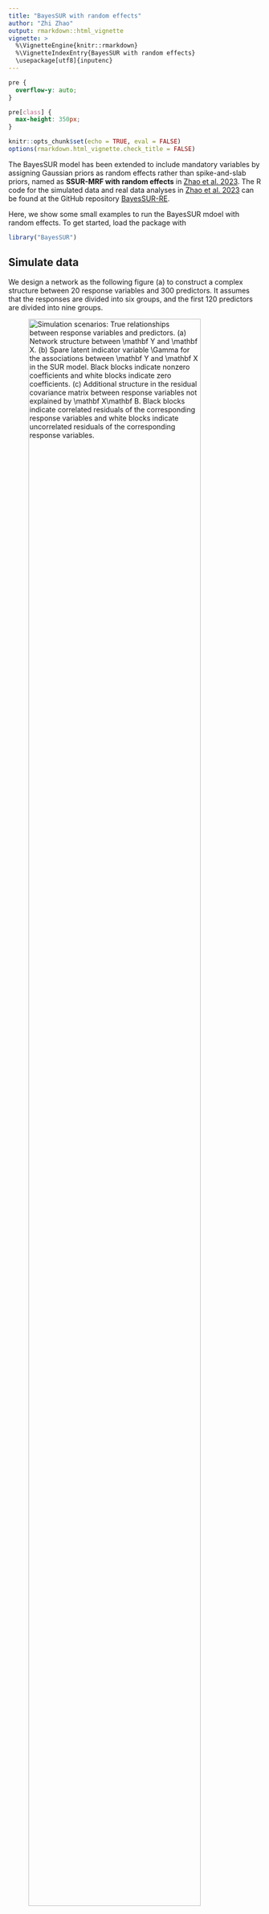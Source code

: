 ```yaml
---
title: "BayesSUR with random effects"
author: "Zhi Zhao"
output: rmarkdown::html_vignette
vignette: >
  %\VignetteEngine{knitr::rmarkdown}
  %\VignetteIndexEntry{BayesSUR with random effects}
  \usepackage[utf8]{inputenc}
---
```


```css
pre {
  overflow-y: auto;
}

pre[class] {
  max-height: 350px;
}
```

```r
knitr::opts_chunk$set(echo = TRUE, eval = FALSE)
options(rmarkdown.html_vignette.check_title = FALSE)
```

The BayesSUR model has been extended to include mandatory variables by assigning Gaussian priors as random effects rather than spike-and-slab priors, named as **SSUR-MRF with random effects** in [Zhao et al. 2023](https://doi.org/10.1093/jrsssc/qlad102). 
The R code for the simulated data and real data analyses in [Zhao et al. 2023](https://doi.org/10.48550/arXiv.2101.05899) can be found at the GitHub repository [BayesSUR-RE](https://github.com/zhizuio/BayesSUR-RE). 

Here, we show some small examples to run the BayesSUR mdoel with random effects. 
To get started, load the package with

```r
library("BayesSUR")
```

## Simulate data

We design a network as the following figure (a) to construct a complex structure between $20$ response variables and $300$ predictors. 
It assumes that the responses are divided into six groups, and the first $120$ predictors are divided into nine groups.

![<font size="2">_Simulation scenarios: True relationships between response variables and predictors. (a) Network structure between $\mathbf Y$ and $\mathbf X$. (b) Spare latent indicator variable $\Gamma$ for the associations between $\mathbf Y$ and $\mathbf X$ in the SUR model. Black blocks indicate nonzero coefficients and white blocks indicate zero coefficients. (c) Additional structure in the residual covariance matrix between response variables not explained by $\mathbf X\mathbf B$. Black blocks indicate correlated residuals of the corresponding response variables and white blocks indicate uncorrelated residuals of the corresponding response variables._</font>](../man/figures/figure2.png){width=90%}

<br>

Load the simulation function `sim.ssur()` as follows.

```r
library("gRbase")
sim.ssur <- function(n, s, p, t0 = 0, seed = 123, mv = TRUE, 
                     t.df = Inf, random.intercept = 0, intercept = TRUE) {
  # set seed to fix coefficients
  set.seed(7193)
  sd_b <- 1
  mu_b <- 1
  b <- matrix(rnorm((p + ifelse(t0 == 0, 1, 0)) * s, mu_b, sd_b), p + ifelse(t0 == 0, 1, 0), s)

  # design groups and pathways of Gamma matrix
  gamma <- matrix(FALSE, p + ifelse(t0 == 0, 1, 0), s)
  if (t0 == 0) gamma[1, ] <- TRUE
  gamma[2:6 - ifelse(t0 == 0, 0, 1), 1:5] <- TRUE
  gamma[11:21 - ifelse(t0 == 0, 0, 1), 6:12] <- TRUE
  gamma[31:51 - ifelse(t0 == 0, 0, 1), 1:5] <- TRUE
  gamma[31:51 - ifelse(t0 == 0, 0, 1), 13:15] <- TRUE
  gamma[52:61 - ifelse(t0 == 0, 0, 1), 1:12] <- TRUE
  gamma[71:91 - ifelse(t0 == 0, 0, 1), 6:15] <- TRUE
  gamma[111:121 - ifelse(t0 == 0, 0, 1), 1:15] <- TRUE
  gamma[122 - ifelse(t0 == 0, 0, 1), 16:18] <- TRUE
  gamma[123 - ifelse(t0 == 0, 0, 1), 19] <- TRUE
  gamma[124 - ifelse(t0 == 0, 0, 1), 20] <- TRUE

  G_kron <- matrix(0, s * p, s * p)
  G_m <- bdiag(matrix(1, ncol = 5, nrow = 5), 
               matrix(1, ncol = 7, nrow = 7), 
               matrix(1, ncol = 8, nrow = 8))
  G_p <- bdiag(matrix(1, ncol = 5, nrow = 5), diag(3), 
               matrix(1, ncol = 11, nrow = 11), diag(9), 
               matrix(1, ncol = 21, nrow = 21), 
               matrix(1, ncol = 10, nrow = 10), diag(9), 
               matrix(1, ncol = 21, nrow = 21), diag(19), 
               matrix(1, ncol = 11, nrow = 11), diag(181))
  G_kron <- kronecker(G_m, G_p)

  combn11 <- combn(rep((1:5 - 1) * p, each = length(1:5)) + 
                     rep(1:5, times = length(1:5)), 2)
  combn12 <- combn(rep((1:5 - 1) * p, each = length(30:60)) + 
                     rep(30:60, times = length(1:5)), 2)
  combn13 <- combn(rep((1:5 - 1) * p, each = length(110:120)) + 
                     rep(110:120, times = length(1:5)), 2)
  combn21 <- combn(rep((6:12 - 1) * p, each = length(10:20)) + 
                     rep(10:20, times = length(6:12)), 2)
  combn22 <- combn(rep((6:12 - 1) * p, each = length(51:60)) + 
                     rep(51:60, times = length(6:12)), 2)
  combn23 <- combn(rep((6:12 - 1) * p, each = length(70:90)) + 
                     rep(70:90, times = length(6:12)), 2)
  combn24 <- combn(rep((6:12 - 1) * p, each = length(110:120)) + 
                     rep(110:120, times = length(6:12)), 2)
  combn31 <- combn(rep((13:15 - 1) * p, each = length(30:50)) + 
                     rep(30:50, times = length(13:15)), 2)
  combn32 <- combn(rep((13:15 - 1) * p, each = length(70:90)) + 
                     rep(70:90, times = length(13:15)), 2)
  combn33 <- combn(rep((13:15 - 1) * p, each = length(110:120)) + 
                     rep(110:120, times = length(13:15)), 2)
  combn4 <- combn(rep((16:18 - 1) * p, each = length(121)) + 
                    rep(121, times = length(16:18)), 2)
  combn5 <- matrix(rep((19 - 1) * p, each = length(122)) + 
                     rep(122, times = length(19)), nrow = 1, ncol = 2)
  combn6 <- matrix(rep((20 - 1) * p, each = length(123)) + 
                     rep(123, times = length(20)), nrow = 1, ncol = 2)

  combnAll <- rbind(t(combn11), t(combn12), t(combn13), 
                    t(combn21), t(combn22), t(combn23), t(combn24), 
                    t(combn31), t(combn32), t(combn33), 
                    t(combn4), combn5, combn6)

  set.seed(seed + 7284)
  sd_x <- 1
  x <- matrix(rnorm(n * p, 0, sd_x), n, p)

  if (t0 == 0 & intercept) x <- cbind(rep(1, n), x)
  if (!intercept) {
    gamma <- gamma[-1, ]
    b <- b[-1, ]
  }
  xb <- matrix(NA, n, s)
  if (mv) {
    for (i in 1:s) {
      if (sum(gamma[, i]) >= 1) {
        if (sum(gamma[, i]) == 1) {
          xb[, i] <- x[, gamma[, i]] * b[gamma[, i], i]
        } else {
          xb[, i] <- x[, gamma[, i]] %*% b[gamma[, i], i]
        }
      } else {
        xb[, i] <- sapply(1:s, function(i) rep(1, n) * b[1, i])
      }
    }
  } else {
    if (sum(gamma) >= 1) {
      xb <- x[, gamma] %*% b[gamma, ]
    } else {
      xb <- sapply(1:s, function(i) rep(1, n) * b[1, i])
    }
  }

  corr_param <- 0.9
  M <- matrix(corr_param, s, s)
  diag(M) <- rep(1, s)

  ## wanna make it decomposable
  Prime <- list(c(1:(s * .4), (s * .8):s), 
                c((s * .4):(s * .6)), 
                c((s * .65):(s * .75)), 
                c((s * .8):s))
  G <- matrix(0, s, s)
  for (i in 1:length(Prime)) {
    G[Prime[[i]], Prime[[i]]] <- 1
  }

  # check
  dimnames(G) <- list(1:s, 1:s)
  length(gRbase::mcsMAT(G - diag(s))) > 0

  var <- solve(BDgraph::rgwish(n = 1, adj = G, b = 3, D = M))

  # change seeds to add randomness on error
  set.seed(seed + 8493)
  sd_err <- 0.5
  if (is.infinite(t.df)) {
    err <- matrix(rnorm(n * s, 0, sd_err), n, s) %*% chol(as.matrix(var))
  } else {
    err <- matrix(rt(n * s, t.df), n, s) %*% chol(as.matrix(var))
  }

  if (t0 == 0) {
    b.re <- NA
    z <- NA
    y <- xb + err
    if (random.intercept != 0) {
      y <- y + matrix(rnorm(n * s, 0, sqrt(random.intercept)), n, s)
    }

    z <- sample(1:4, n, replace = T, prob = rep(1 / 4, 4))

    return(list(y = y, x = x, b = b, gamma = gamma, z = model.matrix(~ factor(z) + 0)[, ], 
                b.re = b.re, Gy = G, mrfG = combnAll))
  } else {
    # add random effects
    z <- t(rmultinom(n, size = 1, prob = c(.1, .2, .3, .4)))
    z <- sample(1:t0, n, replace = T, prob = rep(1 / t0, t0))
    set.seed(1683)
    b.re <- rnorm(t0, 0, 2)
    y <- matrix(b.re[z], nrow = n, ncol = s) + xb + err

    return(list(
      y = y, x = x, b = b, gamma = gamma, z = model.matrix(~ factor(z) + 0)[, ],
      b.re = b.re, Gy = G, mrfG = combnAll
    ))
  }
}
```

To simulate data with sample size $n=250$, responsible variables $s=20$ and covariates $p=300$, we can specify the corresponding parameters in the function `sim.ssur()` as follows.

```r
library("Matrix")
n <- 250
s <- 20
p <- 300
sim1 <- sim.ssur(n, s, p, seed = 1)
```

To simulate data from $4$ individual groups with group indicator variables following the defaul multinomial distribution $multinomial(0.1,0.2,0.3,0.4)$, we can simply add the argument `t0 = 4` in the function `sim.ssur()` as follows.

```r
t0 <- 4
sim2 <- sim.ssur(n, s, p, t0, seed = 1) # learning data
sim2.val <- sim.ssur(n, s, p, t0, seed=101) # validation data
```

## Run BayesSUR model with random effects

According to the guideline of prior specification in [Zhao et al. 2023](https://doi.org/10.1093/jrsssc/qlad102), we first set the following parameters `hyperpar` and then running the BayesSUR model with random effects via `betaPrior = "reGroup"` (default `betaPrior = "independent"` with spike-and-slab priors for all coefficients). 
**For illustration, we run a short MCMC** with `nIter = 300` and `burnin = 100`. 
Note that here the graph used for the Markov random field prior is the true graph from the returned object of the simulation `sim2$mrfG`.

```r
hyperpar <- list(mrf_d = -2, mrf_e = 1.6, a_w0 = 100, b_w0 = 500, a_w = 15, b_w = 60)
set.seed(1038)
fit2 <- BayesSUR(
  data = cbind(sim2$y, sim2$z, sim2$x),
  Y = 1:s, 
  X_0 = s + 1:t0, 
  X = s + t0 + 1:p,
  outFilePath = "sim2_mrf_re",
  hyperpar = hyperpar,
  gammaInit = "0",
  betaPrior = "reGroup",
  nIter = 300, burnin = 100,
  covariancePrior = "HIW",
  standardize = F,
  standardize.response = F,
  gammaPrior = "MRF",
  mrfG = sim2$mrfG,
  output_CPO = T
)
```
```
## BayesSUR -- Bayesian Seemingly Unrelated Regression Modelling
## Reading input files ... ... successfull!
## Clearing and initialising output files
## Initialising the (SUR) MCMC Chain ...  ...  DONE!
## Drafting the output files with the start of the chain ... DONE!
##
## Starting 2 (parallel) chain(s) for 300 iterations:
## Temperature ladder updated, new temperature ratio : 1.1
##  MCMC ends.   --- Saving results and exiting
## Saved to :   sim2_mrf_re1/data_SSUR_****_out.txt
## Final w0  : 5.43872
## Final w   : 0.151529
## Final tau : 5.03502    w/ proposal variance: 1.25175
## Final eta : 0.0404965
##   -- Average Omega : 0
## Final temperature ratio : 1.1
##
## DONE, exiting!
```

Check some summarized information of the results:

```r
summary(fit2)
```
```
## Call:
##   BayesSUR(data = cbind(sim2$y, sim2$z, sim2$x), ...)
##
## CPOs:
##         Min.      1st Qu.       Median      3rd Qu.         Max.
## 0.0001880944 0.0242389626 0.0347986252 0.0465162558 0.1307315429 
## 
## Number of selected predictors (mPIP > 0.5): 2823 of 20x300
## 
## Top 10 predictors on average mPIP across all responses:
##    X.251     X.27    X.296    X.196    X.285    X.130     X.32    X.104     X.58     X.10 
## 0.729580 0.702225 0.695755 0.672865 0.656705 0.653220 0.651730 0.643770 0.638795 0.635315 
## 
## Top 10 responses on average mPIP across all predictors:
##       X.5       X.8      X.19      X.12       X.4      X.11      X.10      X.14      X.16       X.9 
## 0.5099717 0.4958283 0.4896067 0.4811993 0.4784647 0.4766230 0.4744843 0.4743030 0.4742693 0.4740880 
## 
## Expected log pointwise predictive density (elpd) estimates:
##   elpd.LOO = -16836.31,  elpd.WAIC = -16834.33
## 
## MCMC specification:
##   iterations = 300,  burn-in = 100,  chains = 2
##   gamma local move sampler: bandit
##   gamma initialisation: 0
## 
## Model specification:
##   covariance prior: HIW
##   gamma prior: MRF
## 
## Hyper-parameters:
##   a_w   b_w    nu a_tau b_tau a_eta b_eta mrf_d mrf_e  a_w0  b_w0 
##  15.0  60.0  22.0   0.1  10.0   0.1   1.0  -2.0   1.6 100.0 500.0 
```

Compute the model performance with respect to **variable selection**

```r
# compute accuracy, sensitivity, specificity of variable selection
gamma <- getEstimator(fit2)
(accuracy <- sum(data.matrix(gamma > 0.5) == sim2$gamma) / prod(dim(gamma)))
```
```
## [1] 0.5371667
```
```r
(sensitivity <- sum((data.matrix(gamma > 0.5) == 1) & (sim2$gamma == 1)) / sum(sim2$gamma == 1))
```
```
## [1] 0.5298701
```
```r
(specificity <- sum((data.matrix(gamma > 0.5) == 0) & (sim2$gamma == 0)) / sum(sim2$gamma == 0))
```
```
## [1] 0.5382409
```

Compute the model performance with respect to **response prediction**

```r
# compute RMSE and RMSPE for prediction performance
beta <- getEstimator(fit2, estimator = "beta", Pmax = .5, beta.type = "conditional")
(RMSE <- sqrt(sum((sim2$y - cbind(sim2$z, sim2$x) %*% beta)^2) / prod(dim(sim2$y))))
```
```
## [1] 7.134064
```
```r
(RMSPE <- sqrt(sum((sim2.val$y - cbind(sim2.val$z, sim2.val$x) %*% beta)^2) / prod(dim(sim2.val$y))))
```
```
## [1] 8.269975
```

Compute the model performance with respect to **coefficient bias**

```r
# compute bias of beta estimates
b <- sim2$b
b[sim2$gamma == 0] <- 0
(beta.l2 <- sqrt(sum((beta[-c(1:4), ] - b)^2) / prod(dim(b))))
```
```
## [1] 0.4617231
```

Compute the model performance with respect to **covariance selection**

```r
g.re <- getEstimator(fit2, estimator = "Gy")
(g.accuracy <- sum((g.re > 0.5) == sim2$Gy) / prod(dim(g.re)))
```
```
## [1] 0.51
```
```r
(g.sensitivity <- sum(((g.re > 0.5) == sim2$Gy)[sim2$Gy == 1]) / sum(sim2$Gy == 1))
```
```
## [1] 0.1089109
```
```r
(g.specificity <- sum(((g.re > 0.5) == sim2$Gy)[sim2$Gy == 0]) / sum(sim2$Gy == 0))
```
```
## [1] 0.9191919
```


## Referrence

> Zhi Zhao, Marco Banterle, Alex Lewin, Manuela Zucknick (2023).
> Multivariate Bayesian structured variable selection for pharmacogenomic studies.
> _Journal of the Royal Statistical Society: Series C (Applied Statistics)_, qlad102. DOI: [10.1093/jrsssc/qlad102](https://doi.org/10.1093/jrsssc/qlad102).



